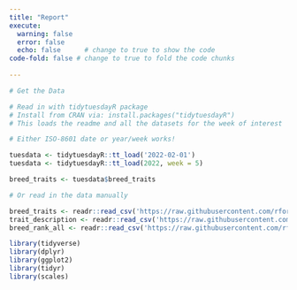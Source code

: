 ```yaml
---
title: "Report"
execute: 
  warning: false
  error: false
  echo: false      # change to true to show the code
code-fold: false # change to true to fold the code chunks
  
---
```


```r
# Get the Data

# Read in with tidytuesdayR package 
# Install from CRAN via: install.packages("tidytuesdayR")
# This loads the readme and all the datasets for the week of interest

# Either ISO-8601 date or year/week works!

tuesdata <- tidytuesdayR::tt_load('2022-02-01')
tuesdata <- tidytuesdayR::tt_load(2022, week = 5)

breed_traits <- tuesdata$breed_traits

# Or read in the data manually

breed_traits <- readr::read_csv('https://raw.githubusercontent.com/rfordatascience/tidytuesday/main/data/2022/2022-02-01/breed_traits.csv')
trait_description <- readr::read_csv('https://raw.githubusercontent.com/rfordatascience/tidytuesday/main/data/2022/2022-02-01/trait_description.csv')
breed_rank_all <- readr::read_csv('https://raw.githubusercontent.com/rfordatascience/tidytuesday/main/data/2022/2022-02-01/breed_rank.csv')

library(tidyverse)
library(dplyr)
library(ggplot2)
library(tidyr)
library(scales)

```


